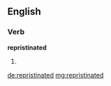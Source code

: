 ==English==

===Verb===
'''repristinated'''

# {{past of|[[repristinate]]}}

[[de:repristinated]]
[[mg:repristinated]]